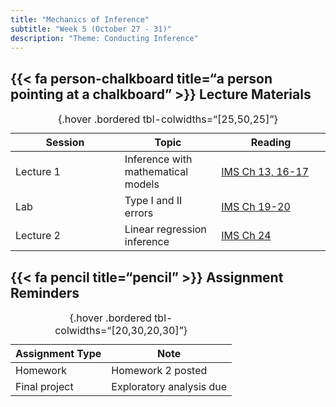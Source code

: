 ```yaml
---
title: "Mechanics of Inference"
subtitle: "Week 5 (October 27 - 31)"
description: "Theme: Conducting Inference"
---
```


## {{< fa person-chalkboard title="a person pointing at a chalkboard" >}} Lecture Materials {#lecture-materials}

| Session | Topic  | Reading |
|---------|--------|---------|
| Lecture 1 | Inference with mathematical models | [IMS Ch 13, 16-17](https://openintrostat.github.io/ims/foundations-mathematical.html) |
| Lab | Type I and II errors | [IMS Ch 19-20](https://openintrostat.github.io/ims/inference-one-mean.html) |
| Lecture 2 | Linear regression inference | [IMS Ch 24](https://openintrostat.github.io/ims/inf-model-slr.html) |
: {.hover .bordered tbl-colwidths="[25,50,25]"} 

## {{< fa pencil title="pencil" >}} Assignment Reminders {#assignment-reminders}

| Assignment Type | Note                      |
|-----------------|---------------------------|
| Homework        | Homework 2 posted         |
| Final project   | Exploratory analysis due  |
: {.hover .bordered tbl-colwidths="[20,30,20,30]"} 

